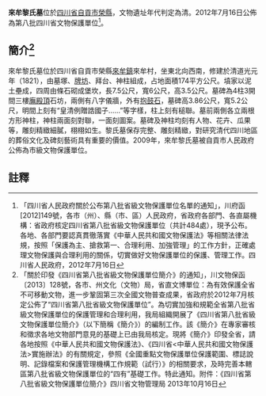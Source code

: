 {{msg:四川省文物保護單位
|名稱 = 來牟黎氏墓
|編號 = 47
|圖片 = 
|級別 = S8
|分類 = 
|時代 = [[清代|清代]]
|地点 = [[四川省|四川省]][[自貢市|自貢市]][[榮縣|榮縣]]
|坐標 =
|登錄 = 2012年7月16日
}}
'''來牟黎氏墓'''位於[[四川省|四川省]][[自貢市|自貢市]][[榮縣|榮縣]]，文物遺址年代判定為清。2012年7月16日公佈為第八批四川省文物保護單位<ref>「四川省人民政府關於公布第八批省級文物保護單位名單的通知」，川府函[2012]149號，各市（州）、縣（市、區）人民政府，省政府各部門、各直屬機構：省政府核定四川省第八批省級文物保護單位（共計484處），現予公布。各地、各部門要認真貫徹落實《中華人民共和國文物保護法》等相關法律法規，按照「保護為主、搶救第一、合理利用、加強管理」的工作方針，正確處理文物保護與合理利用的關係，切實做好文物保護單位的保護、管理工作。四川省人民政府，2012年7月16日</ref>。
== 簡介<ref>「關於印發《四川省第八批省級文物保護單位簡介》的通知」，川文物保函〔2013〕128號，各市、州文化（文物）局，省直文博單位：為有效保護全省不可移動文物，進一步鞏固第三次全國文物普查成果，省政府於2012年7月核定公佈了“四川省第八批省級文物保護單位”。為切實加強和規範全省第八批省級文物保護單位的保護管理和合理利用，我局組織開展了《四川省第八批省級文物保護單位簡介》（以下簡稱《簡介》）的編制工作。該《簡介》在專家審核和徵求各地文物部門意見的基礎上已由我局核定。現將《簡介》印發全省，請各地按照《中華人民共和國文物保護法》、《四川省<中華人民共和國文物保護法>實施辦法》的有關規定，參照《全國重點文物保護單位保護範圍、標誌說明、記錄檔案和保護管理機構工作規範（試行）》的相關要求，及時完善本轄區第八批省級文物保護單位的“四有”基礎工作。特此通知。附件：《四川省第八批省級文物保護單位簡介》四川省文物管理局  2013年10月16日</ref> ==
來牟黎氏墓位於四川省自貢市榮縣[[來牟鎮|來牟鎮]]來牟村，坐東北向西南，修建於清道光元年（1821），由墓塚、[[牌坊|牌坊]]、拜台、神柱組成，占地面積174平方公尺。墳家以泥土壘成，四周由條石砌成堡坎，長7.5公尺，寬6公尺，高3.5公尺。墓碑為4柱3開間三樓[[廡殿頂|廡殿頂]]石坊，兩側有八字儀牆，外有[[抱鼓石|抱鼓石]]，墓碑高3.86公尺，寬5.2公尺，明間上刻有“皇清例贈誥國子……”等字樣，柱上刻有槌聯。墓前兩側各立兩根方形神柱，神柱兩面刻對聯，一面刻圖案。墓碑及神柱均刻有人物、花卉、瓜果等，雕刻精緻細膩，栩栩如生。黎氏墓保存完整、雕刻精緻，對研究清代四川地區的葬俗文化及碑刻藝術具有重要的價值。2009年，來牟黎氏墓被自貢市人民政府公佈為市級文物保護單位。
==註釋==
{{reflist}}